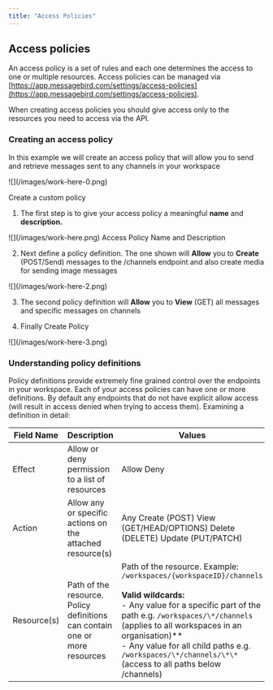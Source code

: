 ```yaml
---
title: "Access Policies"
---
```


## Access policies

An access policy is a set of rules and each one determines the access to one or multiple resources. Access policies can be managed via [https://app.messagebird.com/settings/access-policies](https://app.messagebird.com/settings/access-policies).

When creating access policies you should give access only to the resources you need to access via the API. 

### Creating an access policy

In this example we will create an access policy that will allow you to send and retrieve messages sent to any channels in your workspace

<Frame>![](/images/work-here-0.png)</Frame>

Create a custom policy

1. The first step is to give your access policy a meaningful **name** and **description.**  

<Frame>![](/images/work-here.png)</Frame>  
Access Policy Name and Description

2. Next define a policy definition. The one shown will **Allow** you to **Create** (POST/Send) messages to the /channels endpoint and also create media for sending image messages  
<Frame>![](/images/work-here-2.png)</Frame>  

3. The second policy definition will **Allow** you to **View** (GET) all messages and specific messages on channels

4. Finally Create Policy  
<Frame>![](/images/work-here-3.png)</Frame>  

### Understanding policy definitions

Policy definitions provide extremely fine grained control over the endpoints in your workspace. Each of your access policies can have one or more definitions. By default any endpoints that do not have explicit allow access (will result in access denied when trying to access them). Examining a definition in detail:

| Field Name  | Description                                                                | Values                                                                                                                                                                                                                                                                                                                         |
| ----------- | -------------------------------------------------------------------------- | ------------------------------------------------------------------------------------------------------------------------------------------------------------------------------------------------------------------------------------------------------------------------------------------------------------------------------ |
| Effect      | Allow or deny permission to a list of resources                            | Allow Deny                                                                                                                                                                                                                                                                                                                     |
| Action      | Allow any or specific actions on the attached resource(s)                  | Any Create (POST) View (GET/HEAD/OPTIONS) Delete (DELETE) Update (PUT/PATCH)                                                                                                                                                                                                                                                  |
| Resource(s) | Path of the resource. Policy definitions can contain one or more resources | Path of the resource. Example: `/workspaces/{workspaceID}/channels` <br /> <br /> **Valid wildcards:** <br /> - Any value for a specific part of the path e.g. `/workspaces/\*/channels` (applies to all workspaces in an organisation)\*\* <br /> - Any value for all child paths e.g. `/workspaces/\*/channels/\*\*` (access to all paths below /channels) |

